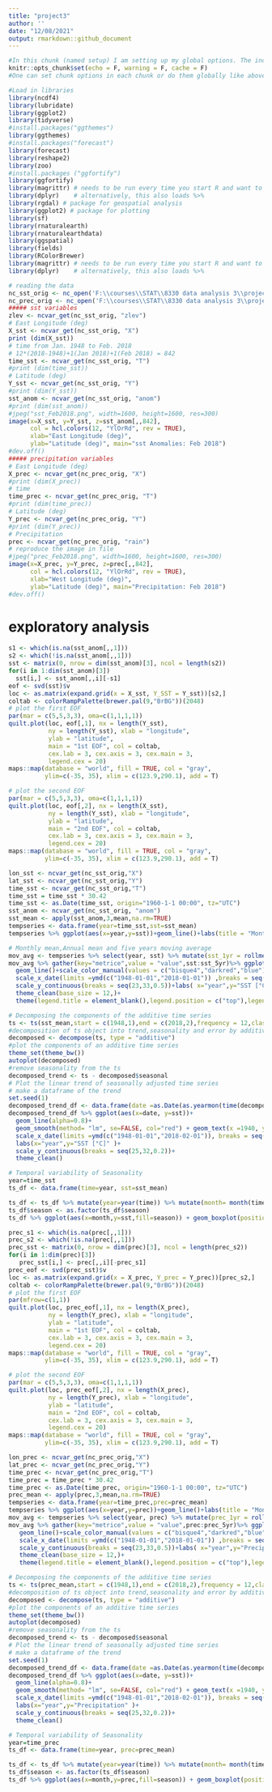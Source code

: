 ```yaml
---
title: "project3"
author: ''
date: "12/08/2021"
output: rmarkdown::github_document
---
```


<!-- #Above is the header. there are options to change formatting if the default doesn't suit your style -->


<!-- #Below is an example of an r code chunk, Code->Insert Chunk (or Ctrl+Alt+I / Cmd+Option +I) the r means it is an r code chunk, the next word is the chunk title, and after the comma is chunk options--->

```r
#In this chunk (named setup) I am setting up my global options. The include=FALSE above just means that the results from this chunk will not appear in the document.
knitr::opts_chunk$set(echo = F, warning = F, cache = F)
#One can set chunk options in each chunk or do them globally like above - here echo=F means my code wont appear in the knitted document, warning=F means warnings wont appear...
```


```r
#Load in libraries 
library(ncdf4)
library(lubridate)
library(ggplot2)
library(tidyverse)
#install.packages("ggthemes")
library(ggthemes)
#install.packages("forecast")
library(forecast)
library(reshape2)
library(zoo)
#install.packages ("ggfortify")
library(ggfortify)
library(magrittr) # needs to be run every time you start R and want to use %>%
library(dplyr)    # alternatively, this also loads %>%
library(rgdal) # package for geospatial analysis
library(ggplot2) # package for plotting
library(sf)
library(rnaturalearth)
library(rnaturalearthdata)
library(ggspatial)
library(fields)
library(RColorBrewer)
library(magrittr) # needs to be run every time you start R and want to use %>%
library(dplyr)    # alternatively, this also loads %>%
```

```r
# reading the data
nc_sst_orig <- nc_open('F:\\courses\\STAT\\8330 data analysis 3\\project3\\SSTdata_011948_022018.nc')
nc_prec_orig <- nc_open('F:\\courses\\STAT\\8330 data analysis 3\\project3\\Pdata_011948_022018-1.nc')
##### sst variables 
zlev <- ncvar_get(nc_sst_orig, "zlev")
# East Longitude (deg)
X_sst <- ncvar_get(nc_sst_orig, "X")
print (dim(X_sst))
# time from Jan. 1948 to Feb. 2018 
# 12*(2018-1948)+1(Jan 2018)+1(Feb 2018) = 842
time_sst <- ncvar_get(nc_sst_orig, "T")
#print (dim(time_sst))
# Latitude (deg)
Y_sst <- ncvar_get(nc_sst_orig, "Y")
#print (dim(Y_sst))
sst_anom <- ncvar_get(nc_sst_orig, "anom")
#print (dim(sst_anom))
#jpeg("sst_Feb2018.png", width=1600, height=1600, res=300)
image(x=X_sst, y=Y_sst, z=sst_anom[,,842], 
      col = hcl.colors(12, "YlOrRd", rev = TRUE),
      xlab="East Longitude (deg)",
      ylab="Latitude (deg)", main="sst Anomalies: Feb 2018")
#dev.off()
##### precipitation variables
# East Longitude (deg)
X_prec <- ncvar_get(nc_prec_orig, "X")
#print (dim(X_prec))
# time 
time_prec <- ncvar_get(nc_prec_orig, "T")
#print (dim(time_prec))
# Latitude (deg)
Y_prec <- ncvar_get(nc_prec_orig, "Y")
#print (dim(Y_prec))
# Precipitation
prec <- ncvar_get(nc_prec_orig, "rain")
# reproduce the image in file
#jpeg("prec_Feb2018.png", width=1600, height=1600, res=300)
image(x=X_prec, y=Y_prec, z=prec[,,842], 
      col = hcl.colors(12, "YlOrRd", rev = TRUE),
      xlab="West Longitude (deg)",
      ylab="Latitude (deg)", main="Precipitation: Feb 2018")
#dev.off()
```

# exploratory analysis

```r
s1 <- which(is.na(sst_anom[,,1]))
s2 <- which(!is.na(sst_anom[,,1]))
sst <- matrix(0, nrow = dim(sst_anom)[3], ncol = length(s2))
for(i in 1:dim(sst_anom)[3])
  sst[i,] <- sst_anom[,,i][-s1]
eof <- svd(sst)$v
loc <- as.matrix(expand.grid(x = X_sst, Y_SST = Y_sst))[s2,]
coltab <- colorRampPalette(brewer.pal(9,"BrBG"))(2048)
# plot the first EOF
par(mar = c(5,5,3,3), oma=c(1,1,1,1))
quilt.plot(loc, eof[,1], nx = length(Y_sst), 
           ny = length(Y_sst), xlab = "longitude",
           ylab = "latitude", 
           main = "1st EOF", col = coltab,
           cex.lab = 3, cex.axis = 3, cex.main = 3,
           legend.cex = 20)
maps::map(database = "world", fill = TRUE, col = "gray", 
          ylim=c(-35, 35), xlim = c(123.9,290.1), add = T)

# plot the second EOF
par(mar = c(5,5,3,3), oma=c(1,1,1,1))
quilt.plot(loc, eof[,2], nx = length(X_sst), 
           ny = length(Y_sst), xlab = "longitude",
           ylab = "latitude", 
           main = "2nd EOF", col = coltab,
           cex.lab = 3, cex.axis = 3, cex.main = 3,
           legend.cex = 20)
maps::map(database = "world", fill = TRUE, col = "gray", 
          ylim=c(-35, 35), xlim = c(123.9,290.1), add = T)

lon_sst <- ncvar_get(nc_sst_orig,"X")
lat_sst <- ncvar_get(nc_sst_orig,"Y")
time_sst <- ncvar_get(nc_sst_orig,"T")
time_sst = time_sst * 30.42
time_sst <- as.Date(time_sst, origin="1960-1-1 00:00", tz="UTC")
sst_anom <- ncvar_get(nc_sst_orig, "anom")
sst_mean <- apply(sst_anom,3,mean,na.rm=TRUE)
tempseries <- data.frame(year=time_sst,sst=sst_mean)
tempseries %>% ggplot(aes(x=year,y=sst))+geom_line()+labs(title = "Monthly mean SST from January 1948 to Feburary 2018", x="year",y="Temperature" )

# Monthly mean,Annual mean and five years moving average
mov_avg <- tempseries %>% select(year, sst) %>% mutate(sst_1yr = rollmean(sst, k = 13, fill = NA, align = "right"), sst_5yr = rollmean(sst, k = 61, fill = NA, align = "right"))
mov_avg %>% gather(key="metrice",value = "value",sst:sst_5yr)%>% ggplot(aes(x=year,y=value,col=metrice))+
  geom_line()+scale_color_manual(values = c("bisque4","darkred","blue"),labels=c("Monthly mean","Annual mean","5 years moving Average"))+
  scale_x_date(limits =ymd(c("1948-01-01","2018-01-01")) ,breaks = seq(ymd("1948-01-01"),ymd("2018-01-01"),"10 years"),date_labels ="%Y")+ 
  scale_y_continuous(breaks = seq(23,33,0.5))+labs( x="year",y="SST [°C]" )+
  theme_clean(base_size = 12,)+
  theme(legend.title = element_blank(),legend.position = c("top"),legend.direction = "horizontal")

# Decomposing the components of the additive time series
ts <- ts(sst_mean,start = c(1948,1),end = c(2018,2),frequency = 12,class = "ts")
#decomposition of ts object into trend,seasonality and error by additive model
decomposed <- decompose(ts, type = "additive")
#plot the components of an additive time series
theme_set(theme_bw())
autoplot(decomposed)
#remove seasonality from the ts
decomposed_trend <- ts - decomposed$seasonal
# Plot the linear trend of seasonally adjusted time series
# make a dataframe of the trend 
set.seed(1)
decomposed_trend_df <- data.frame(date =as.Date(as.yearmon(time(decomposed_trend))),sst=as.matrix(decomposed_trend))
decomposed_trend_df %>% ggplot(aes(x=date, y=sst))+
  geom_line(alpha=0.8)+
  geom_smooth(method= "lm", se=FALSE, col="red") + geom_text(x =1940, y = 0.9, label = "y = 28.37 + 0.000027 x , r² = 0.486", hjust=1.5,colour="blue")+
  scale_x_date(limits =ymd(c("1948-01-01","2018-02-01")), breaks = seq(ymd("1948-01-01"), ymd("2018-02-01"),"10 years"), minor_breaks = "1 years", date_labels ="%Y")+
  labs(x="year",y="SST [°C]" )+ 
  scale_y_continuous(breaks = seq(25,32,0.2))+
  theme_clean()

# Temporal variability of Seasonality
year=time_sst
ts_df <- data.frame(time=year, sst=sst_mean) 

ts_df <- ts_df %>% mutate(year=year(time)) %>% mutate(month= month(time,label=TRUE)) %>% mutate(season = case_when(month %in% c("Nov","Dec","Jan","Feb") ~ "Winter", month %in% c("Mar","Apr","May") ~ "Spring", month %in% c("Jun","Jul","Aug") ~ "Summer", month %in%  c("Sep","Oct") ~ "Fall", TRUE ~ NA_character_) ) %>% select(-time)  %>%  as_tibble()
ts_df$season <- as.factor(ts_df$season)
ts_df %>% ggplot(aes(x=month,y=sst,fill=season)) + geom_boxplot(position = position_dodge(width = 0.7))+scale_y_continuous(breaks = seq(20,35,0.5))+labs(x="month",y="SST [°C]")+scale_fill_manual(values = c("antiquewhite4","darkolivegreen4","chocolate4","cornflowerblue"))+theme_clean()+theme(legend.title = element_blank())

```


```r
prec_s1 <- which(is.na(prec[,,1]))
prec_s2 <- which(!is.na(prec[,,1]))
prec_sst <- matrix(0, nrow = dim(prec)[3], ncol = length(prec_s2))
for(i in 1:dim(prec)[3])
   prec_sst[i,] <- prec[,,i][-prec_s1]
prec_eof <- svd(prec_sst)$v
loc <- as.matrix(expand.grid(x = X_prec, Y_prec = Y_prec))[prec_s2,]
coltab <- colorRampPalette(brewer.pal(9,"BrBG"))(2048)
# plot the first EOF
par(mfrow=c(1,1))
quilt.plot(loc, prec_eof[,1], nx = length(X_prec), 
           ny = length(Y_prec), xlab = "longitude",
           ylab = "latitude", 
           main = "1st EOF", col = coltab,
           cex.lab = 3, cex.axis = 3, cex.main = 3,
           legend.cex = 20)
maps::map(database = "world", fill = TRUE, col = "gray", 
          ylim=c(-35, 35), xlim = c(123.9,290.1), add = T)

# plot the second EOF
par(mar = c(5,5,3,3), oma=c(1,1,1,1))
quilt.plot(loc, prec_eof[,2], nx = length(X_prec), 
           ny = length(Y_prec), xlab = "longitude",
           ylab = "latitude", 
           main = "2nd EOF", col = coltab,
           cex.lab = 3, cex.axis = 3, cex.main = 3,
           legend.cex = 20)
maps::map(database = "world", fill = TRUE, col = "gray", 
          ylim=c(-35, 35), xlim = c(123.9,290.1), add = T)

lon_prec <- ncvar_get(nc_prec_orig,"X")
lat_prec <- ncvar_get(nc_prec_orig,"Y")
time_prec <- ncvar_get(nc_prec_orig,"T")
time_prec = time_prec * 30.42
time_prec <- as.Date(time_prec, origin="1960-1-1 00:00", tz="UTC")
prec_mean <- apply(prec,3,mean,na.rm=TRUE)
tempseries <- data.frame(year=time_prec,prec=prec_mean)
tempseries %>% ggplot(aes(x=year,y=prec))+geom_line()+labs(title = "Monthly mean Precipitation from January 1948 to #Feburary 2018", x="year",y="Precipitation" )
mov_avg <- tempseries %>% select(year, prec) %>% mutate(prec_1yr = rollmean(prec, k = 13, fill = NA, align = "right"), prec_5yr = rollmean(prec, k = 61, fill = NA, align = "right"))
mov_avg %>% gather(key="metrice",value = "value",prec:prec_5yr)%>% ggplot(aes(x=year,y=value,col=metrice))+
   geom_line()+scale_color_manual(values = c("bisque4","darkred","blue"),labels=c("Monthly mean","Annual mean","5 years moving Average"))+
   scale_x_date(limits =ymd(c("1948-01-01","2018-01-01")) ,breaks = seq(ymd("1948-01-01"),ymd("2018-01-01"),"10 years"),date_labels ="%Y")+ 
   scale_y_continuous(breaks = seq(23,33,0.5))+labs( x="year",y="Precipitation" )+
   theme_clean(base_size = 12,)+
   theme(legend.title = element_blank(),legend.position = c("top"),legend.direction = "horizontal")

# Decomposing the components of the additive time series
ts <- ts(prec_mean,start = c(1948,1),end = c(2018,2),frequency = 12,class = "ts")
#decomposition of ts object into trend,seasonality and error by additive model
decomposed <- decompose(ts, type = "additive")
#plot the components of an additive time series
theme_set(theme_bw())
autoplot(decomposed)
#remove seasonality from the ts
decomposed_trend <- ts - decomposed$seasonal
# Plot the linear trend of seasonally adjusted time series
# make a dataframe of the trend 
set.seed(1)
decomposed_trend_df <- data.frame(date =as.Date(as.yearmon(time(decomposed_trend))),sst=as.matrix(decomposed_trend))
decomposed_trend_df %>% ggplot(aes(x=date, y=sst))+
  geom_line(alpha=0.8)+
  geom_smooth(method= "lm", se=FALSE, col="red") + geom_text(x =1940, y = 0.9, label = "y = 28.37 + 0.000027 x , r² = 0.486", hjust=1.5,colour="blue")+
  scale_x_date(limits =ymd(c("1948-01-01","2018-02-01")), breaks = seq(ymd("1948-01-01"), ymd("2018-02-01"),"10 years"), minor_breaks = "1 years", date_labels ="%Y")+
  labs(x="year",y="Precipitation" )+ 
  scale_y_continuous(breaks = seq(25,32,0.2))+
  theme_clean()

# Temporal variability of Seasonality
year=time_prec
ts_df <- data.frame(time=year, prec=prec_mean) 

ts_df <- ts_df %>% mutate(year=year(time)) %>% mutate(month= month(time,label=TRUE)) %>% mutate(season = case_when(month %in% c("Nov","Dec","Jan","Feb") ~ "Winter", month %in% c("Mar","Apr","May") ~ "Spring", month %in% c("Jun","Jul","Aug") ~ "Summer", month %in%  c("Sep","Oct") ~ "Fall", TRUE ~ NA_character_) ) %>% select(-time)  %>%  as_tibble()
ts_df$season <- as.factor(ts_df$season)
ts_df %>% ggplot(aes(x=month,y=prec,fill=season)) + geom_boxplot(position = position_dodge(width = 0.7))+scale_y_continuous(breaks = seq(20,35,0.5))+labs(x="month",y="Precipitation")+scale_fill_manual(values = c("antiquewhite4","darkolivegreen4","chocolate4","cornflowerblue"))+theme_clean()+theme(legend.title = element_blank())
```





















